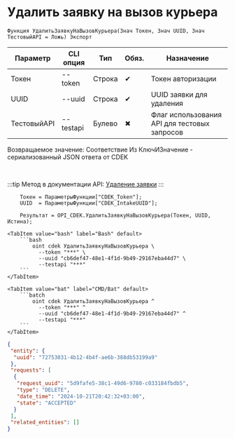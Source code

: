 ﻿---
sidebar_position: 4
description: Удалить заявку на вызов курьера и другие функции для работы с CDEK в Открытом пакете интеграций - бесплатной open-source библиотеке интеграций для 1С:Предприятие 8, OneScript и CLI
keywords: [1C, 1С, 1С:Предприятие, 1С:Предприятие 8.3, API, Интеграция, Сервисы, Обмен, OneScript, CLI, CDEK]
---


# Удалить заявку на вызов курьера




`Функция УдалитьЗаявкуНаВызовКурьера(Знач Токен, Знач UUID, Знач ТестовыйAPI = Ложь) Экспорт`

  | Параметр | CLI опция | Тип | Обяз. | Назначение |
  |-|-|-|-|-|
  | Токен | --token | Строка | &#x2714; | Токен авторизации |
  | UUID | --uuid | Строка | &#x2714; | UUID заявки для удаления |
  | ТестовыйAPI | --testapi | Булево | &#x2716; | Флаг использования API для тестовых запросов |

  
  Возвращаемое значение:   Соответствие Из КлючИЗначение - сериализованный JSON ответа от CDEK

<br/>

:::tip
Метод в документации API: [Удаление заявки](https://api-docs.cdek.ru/29948379.html)
:::
<br/>


```bsl title="Пример использования для 1С:Предприятие/OneScript"
    Токен = ПараметрыФункции["CDEK_Token"];
    UUID  = ПараметрыФункции["CDEK_IntakeUUID"];

    Результат = OPI_CDEK.УдалитьЗаявкуНаВызовКурьера(Токен, UUID, Истина);
```
    

 <Tabs>
  
    <TabItem value="bash" label="Bash" default>
        ```bash
            oint cdek УдалитьЗаявкуНаВызовКурьера \
              --token "***" \
              --uuid "cb6def47-48e1-4f1d-9b49-29167eba44d7" \
              --testapi "***"
        ```
    </TabItem>
  
    <TabItem value="bat" label="CMD/Bat" default>
        ```batch
            oint cdek УдалитьЗаявкуНаВызовКурьера ^
              --token "***" ^
              --uuid "cb6def47-48e1-4f1d-9b49-29167eba44d7" ^
              --testapi "***"
        ```
    </TabItem>
</Tabs>


```json title="Результат"
{
 "entity": {
  "uuid": "72753031-4b12-4b4f-ae6b-388db53199a9"
 },
 "requests": [
  {
   "request_uuid": "5d9fafe5-38c1-49d6-9780-c033184fbdb5",
   "type": "DELETE",
   "date_time": "2024-10-21T20:42:32+03:00",
   "state": "ACCEPTED"
  }
 ],
 "related_entities": []
}
```
